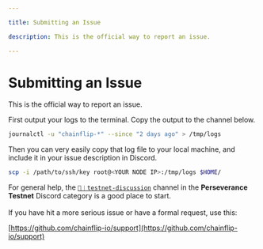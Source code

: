 ```yaml
---

title: Submitting an Issue

description: This is the official way to report an issue.

---
```


# Submitting an Issue

This is the official way to report an issue.

First output your logs to the terminal. Copy the output to the channel below.

```bash copy
journalctl -u "chainflip-*" --since "2 days ago" > /tmp/logs
```

Then you can very easily copy that log file to your local machine, and include it in your issue description in Discord.

```bash copy
scp -i /path/to/ssh/key root@<YOUR NODE IP>:/tmp/logs $HOME/
```

For general help, the [`🧪︱testnet-discussion`](https://discord.com/channels/824147014140952596/1025410114875834408) channel in the **Perseverance Testnet** Discord category is a good place to start.\
\
If you have hit a more serious issue or have a formal request, use this:

[https://github.com/chainflip-io/support](https://github.com/chainflip-io/support)
